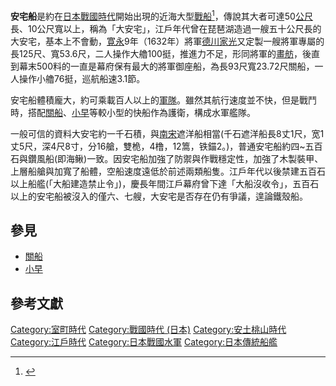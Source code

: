 {{multiple issues|

{{expand|time=2013-05-08T10:48:01+00:00}}
{{expert|time=2013-05-08T10:48:01+00:00}}
{{lead section|time=2013-05-08T10:48:01+00:00}}
{{original research|time=2013-05-08T10:48:01+00:00}}
{{refimprove|time=2013-05-08T10:48:01+00:00}}
}}
{{japanese|image=Atakebune2.jpg|width=300px|japanese=安宅船|kana=あたけぶね|romaji=Atakebune}}

'''安宅船'''是約在[[日本戰國時代|日本戰國時代]]開始出現的近海大型[[戰船|戰船]]<ref>{{cite book|title=堂々日本史|author=NHK取材班|publisher=Ktc中央出版|year=1996|isbn=978-4924814929|url=http://www.amazon.co.jp/%E5%A0%82%E3%80%85%E6%97%A5%E6%9C%AC%E5%8F%B2%E3%80%886%E3%80%89-NHK%E5%8F%96%E6%9D%90%E7%8F%AD/dp/492481492X}}</ref>，傳說其大者可達50[[公尺|公尺]]長、10公尺寬以上，稱為「大安宅」，江戶年代曾在琵琶湖造過一艘五十公尺長的大安宅，基本上不會動，[[寛永|寛永]]9年（1632年）將軍[[德川家光|德川家光]]又定製一艘將軍專屬的{{link-ja|御座船|御座船}}{{link-ja|天下丸|天下丸}}長125尺、寬53.6尺，二人操作大艪100挺，推進力不足，形同將軍的[[畫舫|畫舫]]，後直到幕末500料的{{link-ja|天地丸|天地丸}}一直是幕府保有最大的將軍御座船，為長93尺寬23.72尺關船，一人操作小艪76挺，巡航船速3.1節。

安宅船體積龐大，約可乘載百人以上的[[軍隊|軍隊]]。雖然其航行速度並不快，但是戰鬥時{{fact|僅需數十人的[[水手|水手]]便能靈活操作，為其優點。當時的日本[[水軍|水軍]]常以安宅船為主力戰艦}}，搭配[[關船|關船]]、[[小早|小早]]等較小型的快船作為護衛，構成水軍艦隊。

一般可信的資料大安宅約一千石積，與[[南宋|南宋]]遮洋船相當(千石遮洋船長8丈1尺，宽1丈5尺，深4尺8寸，分16艙，雙桅，4橹，12篙，铁錨2。)，普通安宅船約四~五百石與鑽風船(即海鳅)一致。因安宅船加強了防禦與作戰穩定性，加強了木製裝甲、上層船艙與加寬了船體，空船速度遠低於前述兩類船隻。江戶年代以後禁建五百石以上船艦(「大船建造禁止令」)，慶長年間江戶幕府曾下達「大船沒收令」，五百石以上的安宅船被沒入的僅六、七艘，大安宅是否存在仍有爭議，遑論鐵殼船。

==參見==
*[[關船|關船]]
*[[小早|小早]]
==參考文獻==
<references/>


[[Category:室町時代|Category:室町時代]]
[[Category:戰國時代_(日本)|Category:戰國時代 (日本)]]
[[Category:安土桃山時代|Category:安土桃山時代]]
[[Category:江戶時代|Category:江戶時代]]
[[Category:日本戰國水軍|Category:日本戰國水軍]]
[[Category:日本傳統船艦|Category:日本傳統船艦]]